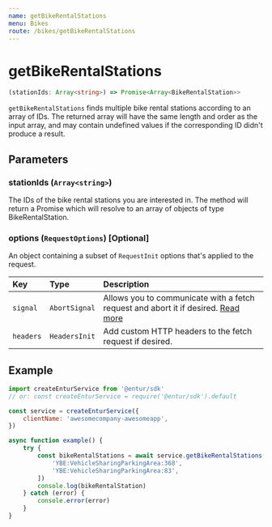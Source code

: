 ```yaml
---
name: getBikeRentalStations
menu: Bikes
route: /bikes/getBikeRentalStations
---
```


# getBikeRentalStations

```typescript
(stationIds: Array<string>) => Promise<Array<BikeRentalStation>>
```

`getBikeRentalStations` finds multiple bike rental stations according to an array of IDs. The returned array will have the same length and order as the input array, and may contain undefined values if the corresponding ID didn't produce a result.

## Parameters

### stationIds (`Array<string>`)

The IDs of the bike rental stations you are interested in. The method will return a Promise which will resolve to an array of objects of type BikeRentalStation.

### options (`RequestOptions`) [Optional]

An object containing a subset of `RequestInit` options that's applied to the request.

| Key       | Type          | Description                                                                                                                                       |
| :-------- | :------------ | :------------------------------------------------------------------------------------------------------------------------------------------------ |
| `signal`  | `AbortSignal` | Allows you to communicate with a fetch request and abort it if desired. [Read more](https://developer.mozilla.org/en-US/docs/Web/API/AbortSignal) |
| `headers` | `HeadersInit` | Add custom HTTP headers to the fetch request if desired.                                                                                          |

## Example

```javascript
import createEnturService from '@entur/sdk'
// or: const createEnturService = require('@entur/sdk').default

const service = createEnturService({
    clientName: 'awesomecompany-awesomeapp',
})

async function example() {
    try {
        const bikeRentalStations = await service.getBikeRentalStations([
            'YBE:VehicleSharingParkingArea:368',
            'YBE:VehicleSharingParkingArea:83',
        ])
        console.log(bikeRentalStation)
    } catch (error) {
        console.error(error)
    }
}
```

